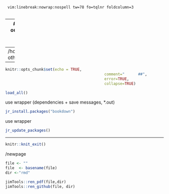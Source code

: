 
	 vim:linebreak:nowrap:nospell tw=78 fo=tqlnr foldcolumn=3 
	 
--- 
# Spaces, no Tabs
title: Template for .Rmd 
output: 
  pdf_document: 
    latex_engine: xelatex
toc: TRUE 
toc_depth:  1 
fontsize: 12pt 
geometry: margin=0.5in,top=0.25in 

---
/home/jim/.config/nvim/templates/skeleton.Rmd
othercomments
---

<!--  commments -->

```r
knitr::opts_chunk$set(echo = TRUE,  
											comment="      ##",  
											error=TRUE, 
											collapse=TRUE) 
```

<!--  RENDER:  see bottom -->

```r
load_all()
``` 


 use wrapper (dependencies + save messages, *.out)
```r
jr_install.packages("bookdown")
```
 use wrapper
```r
jr_update_packages()
```

***

```r
knitr::knit_exit() 
```

/newpage

```r
file <- "" 
file  <- basename(file) 
dir <-"rmd"

jimTools::ren_pdf(file,dir)
jimTools::ren_github(file, dir)
```
